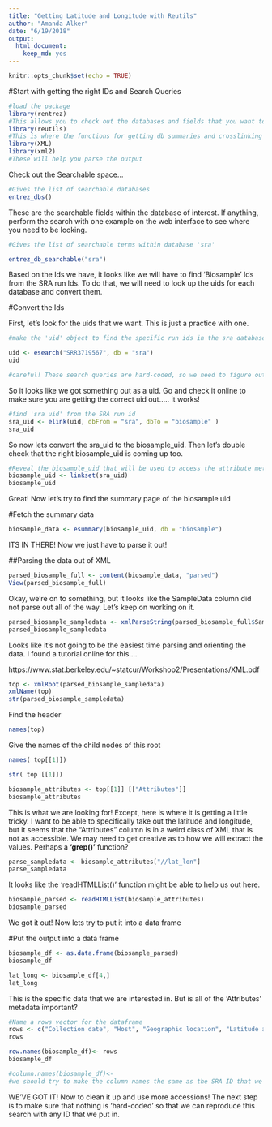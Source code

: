 ```yaml
---
title: "Getting Latitude and Longitude with Reutils"
author: "Amanda Alker"
date: "6/19/2018"
output: 
  html_document: 
    keep_md: yes
---
```


```r
knitr::opts_chunk$set(echo = TRUE)
```


#Start with getting the right IDs and Search Queries


```r
#load the package
library(rentrez)
#This allows you to check out the databases and fields that you want to search
library(reutils)
#This is where the functions for getting db summaries and crosslinking the IDs are found
library(XML)
library(xml2)
#These will help you parse the output
```


Check out the Searchable space...


```r
#Gives the list of searchable databases
entrez_dbs()
```



These are the searchable fields within the database of interest. If anything, perform the search with one example on the web interface to see where you need to be looking.



```r
#Gives the list of searchable terms within database 'sra'

entrez_db_searchable("sra")
```



Based on the Ids we have, it looks like we will have to find 'Biosample' Ids from the SRA run Ids. To do that, we will need to look up the uids for each database and convert them. 


#Convert the Ids


First, let's look for the uids that we want. This is just a practice with one.



```r
#make the 'uid' object to find the specific run ids in the sra database

uid <- esearch("SRR3719567", db = "sra")
uid

#careful! These search queries are hard-coded, so we need to figure out a better way to have inputs for the function
```



So it looks like we got something out as a uid. Go and check it online to make sure you are getting the correct uid out..... it works!



```r
#find 'sra uid' from the SRA run id
sra_uid <- elink(uid, dbFrom = "sra", dbTo = "biosample" )
sra_uid
```



So now lets convert the sra_uid to the biosample_uid. Then let's double check that the right biosample_uid is coming up too. 




```r
#Reveal the biosample_uid that will be used to access the attribute metadata
biosample_uid <- linkset(sra_uid)
biosample_uid
```



Great! Now let's try to find the summary page of the biosample uid


#Fetch the summary data 



```r
biosample_data <- esummary(biosample_uid, db = "biosample")
```



ITS IN THERE! Now we just have to parse it out!



##Parsing the data out of XML



```r
parsed_biosample_full <- content(biosample_data, "parsed")
View(parsed_biosample_full)
```



Okay, we're on to something, but it looks like the SampleData column did not parse out all of the way. Let's keep on working on it.



```r
parsed_biosample_sampledata <- xmlParseString(parsed_biosample_full$SampleData)
parsed_biosample_sampledata
```



Looks like it's not going to be the easiest time parsing and orienting the data. I found a tutorial online for this....



https://www.stat.berkeley.edu/~statcur/Workshop2/Presentations/XML.pdf



```r
top <- xmlRoot(parsed_biosample_sampledata)
xmlName(top)
str(parsed_biosample_sampledata)
```


Find the header 


```r
names(top)
```


Give the names of the child nodes of this root


```r
names( top[[1]])
```


```r
str( top [[1]])
```


```r
biosample_attributes <- top[[1]] [["Attributes"]]
biosample_attributes
```



This is what we are looking for! Except, here is where it is getting a little tricky. I want to be able to specifically take out the latitude and longitude, but it seems that the "Attributes" column is in a weird class of XML that is not as accessible. We may need to get creative as to how we will extract the values. Perhaps a **'grep()'** function?



```r
parse_sampledata <- biosample_attributes["//lat_lon"]
parse_sampledata
```


It looks like the 'readHTMLList()' function might be able to help us out here.


```r
biosample_parsed <- readHTMLList(biosample_attributes)
biosample_parsed
```


We got it out! Now lets try to put it into a data frame 

#Put the output into a data frame 


```r
biosample_df <- as.data.frame(biosample_parsed)
biosample_df
```



```r
lat_long <- biosample_df[4,]
lat_long
```


This is the specific data that we are interested in. But is all of the 'Attributes' metadata important?


```r
#Name a rows vector for the dataframe
rows <- c("Collection date", "Host", "Geographic location", "Latitude and longitude", "Isolation source")
rows
```



```r
row.names(biosample_df)<- rows
biosample_df

#column.names(biosample_df)<- 
#we should try to make the column names the same as the SRA ID that we are first searching with.  
```



WE'VE GOT IT! Now to clean it up and use more accessions! The next step is to make sure that nothing is 'hard-coded' so that we can reproduce this search with any ID that we put in.